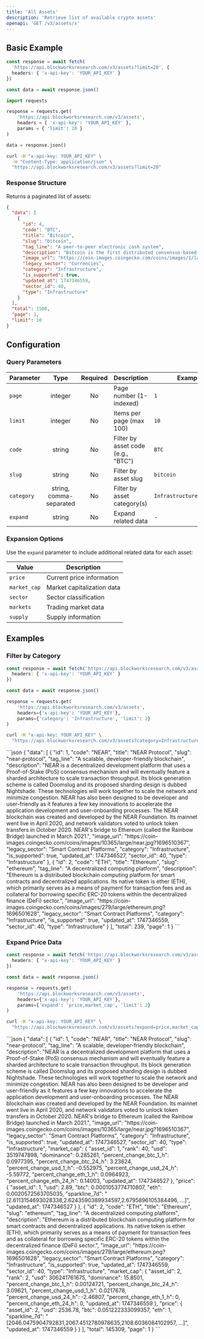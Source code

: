 ```yaml
---
title: 'All Assets'
description: 'Retrieve list of available crypto assets'
openapi: 'GET /v3/assets/x'
---
```



<Endpoint method="GET" path="/v3/assets" />

## Basic Example

<CodeGroup>

```typescript TypeScript
const response = await fetch(
  'https://api.blockworksresearch.com/v3/assets?limit=20', {
  headers: { 'x-api-key': 'YOUR_API_KEY' }
})

const data = await response.json()
```

```python Python
import requests

response = requests.get(
    'https://api.blockworksresearch.com/v3/assets',
    headers = { 'x-api-key': 'YOUR_API_KEY' },
    params = { 'limit': 20 }
)

data = response.json()
```

```bash cURL
curl -H "x-api-key: YOUR_API_KEY" \
  -H "Content-Type: application/json" \
  "https://api.blockworksresearch.com/v3/assets?limit=20"
```

</CodeGroup>

### Response Structure

Returns a paginated list of assets:

```json
{
  "data": [
    {
      "id": 4,
      "code": "BTC",
      "title": "Bitcoin",
      "slug": "bitcoin",
      "tag_line": "A peer-to-peer electronic cash system",
      "description": "Bitcoin is the first distributed consensus-based...",
      "image_url": "https://coin-images.coingecko.com/coins/images/1/large/bitcoin.png?1696501400",
      "legacy_sector": "Currencies",
      "category": "Infrastructure",
      "is_supported": true,
      "updated_at": 1747346559,
      "sector_id": 40,
      "type": "Infrastructure"
    }
  ],
  "total": 1500,
  "page": 1,
  "limit": 10
}
```

## Configuration

### Query Parameters

| Parameter | Type | Required | Description | Example |
|---|:---:|:---:|---|---|
| `page` | integer | No | Page number (1-indexed) | `1` |
| `limit` | integer | No | Items per page (max 100) | `10` |
| `code` | string | No | Filter by asset code (e.g., "BTC") | `BTC` |
| `slug` | string | No | Filter by asset slug | `bitcoin` |
| `category` | string, comma-separated | No | Filter by asset category(s) | `Infrastructure,Services` |
| `expand` | string | No | Expand related data | - |

### Expansion Options

Use the `expand` parameter to include additional related data for each asset:

| Value | Description |
|-------|-------------|
| `price` | Current price information |
| `market_cap` | Market capitalization data |
| `sector` | Sector classification |
| `markets` | Trading market data |
| `supply` | Supply information |

## Examples

### Filter by Category

<CodeGroup>

```typescript TypeScript
const response = await fetch('https://api.blockworksresearch.com/v3/assets?category=Infrastructure&limit=2', {
  headers: { 'x-api-key': 'YOUR_API_KEY' }
})

const data = await response.json()
```

```python Python
response = requests.get(
    'https://api.blockworksresearch.com/v3/assets',
    headers={'x-api-key': 'YOUR_API_KEY'},
    params={'category': 'Infrastructure', 'limit': 2}
)
```

```bash cURL
curl -H "x-api-key: YOUR_API_KEY" \
  "https://api.blockworksresearch.com/v3/assets?category=Infrastructure&limit=2"
```

</CodeGroup>

<Accordion title="Response">
```json
 {
  "data": [
    {
      "id": 1,
      "code": "NEAR",
      "title": "NEAR Protocol",
      "slug": "near-protocol",
      "tag_line": "A scalable, developer-friendly blockchain",
      "description": "NEAR is a decentralized development platform that uses a Proof-of-Stake (PoS) consensus mechanism and will eventually feature a sharded architecture to scale transaction throughput. Its block generation scheme is called Doomslug and its proposed sharding design is dubbed Nightshade. These technologies will work together to scale the network and minimize congestion. NEAR has also been designed to be developer and user-friendly as it features a few key innovations to accelerate the application development and user-onboarding processes. The NEAR blockchain was created and developed by the NEAR Foundation. Its mainnet went live in April 2020, and network validators voted to unlock token transfers in October 2020. NEAR's bridge to Ethereum (called the Rainbow Bridge) launched in March 2021.",
      "image_url": "https://coin-images.coingecko.com/coins/images/10365/large/near.jpg?1696510367",
      "legacy_sector": "Smart Contract Platforms",
      "category": "Infrastructure",
      "is_supported": true,
      "updated_at": 1747346527,
      "sector_id": 40,
      "type": "Infrastructure"
    },
    {
      "id": 2,
      "code": "ETH",
      "title": "Ethereum",
      "slug": "ethereum",
      "tag_line": "A decentralized computing platform",
      "description": "Ethereum is a distributed blockchain computing platform for smart contracts and decentralized applications. Its native token is ether (ETH), which primarily serves as a means of payment for transaction fees and as collateral for borrowing specific ERC-20 tokens within the decentralized finance (DeFi) sector.",
      "image_url": "https://coin-images.coingecko.com/coins/images/279/large/ethereum.png?1696501628",
      "legacy_sector": "Smart Contract Platforms",
      "category": "Infrastructure",
      "is_supported": true,
      "updated_at": 1747346559,
      "sector_id": 40,
      "type": "Infrastructure"
    }
  ],
  "total": 239,
  "page": 1
}
```
</Accordion>

### Expand Price Data

<CodeGroup>

```typescript TypeScript
const response = await fetch('https://api.blockworksresearch.com/v3/assets?expand=price,market_cap&limit=2', {
  headers: { 'x-api-key': 'YOUR_API_KEY' }
})

const data = await response.json()
```

```python Python
response = requests.get(
    'https://api.blockworksresearch.com/v3/assets',
    headers={'x-api-key': 'YOUR_API_KEY'},
    params={'expand': 'price,market_cap', 'limit': 2}
)
```

```bash cURL
curl -H "x-api-key: YOUR_API_KEY" \
  "https://api.blockworksresearch.com/v3/assets?expand=price,market_cap&limit=2"
```

</CodeGroup>

<Accordion title="Response">
```json
{
  "data": [
    {
      "id": 1,
      "code": "NEAR",
      "title": "NEAR Protocol",
      "slug": "near-protocol",
      "tag_line": "A scalable, developer-friendly blockchain",
      "description": "NEAR is a decentralized development platform that uses a Proof-of-Stake (PoS) consensus mechanism and will eventually feature a sharded architecture to scale transaction throughput. Its block generation scheme is called Doomslug and its proposed sharding design is dubbed Nightshade. These technologies will work together to scale the network and minimize congestion. NEAR has also been designed to be developer and user-friendly as it features a few key innovations to accelerate the application development and user-onboarding processes. The NEAR blockchain was created and developed by the NEAR Foundation. Its mainnet went live in April 2020, and network validators voted to unlock token transfers in October 2020. NEAR's bridge to Ethereum (called the Rainbow Bridge) launched in March 2021.",
      "image_url": "https://coin-images.coingecko.com/coins/images/10365/large/near.jpg?1696510367",
      "legacy_sector": "Smart Contract Platforms",
      "category": "Infrastructure",
      "is_supported": true,
      "updated_at": 1747346527,
      "sector_id": 40,
      "type": "Infrastructure",
      "market_cap": {
        "asset_id": 1,
        "rank": 40,
        "usd": 3519747898,
        "dominance": 0.285261,
        "percent_change_btc_1_h": 0.0977395,
        "percent_change_btc_24_h": 3.23624,
        "percent_change_usd_1_h": -0.552975,
        "percent_change_usd_24_h": -5.59772,
        "percent_change_eth_1_h": 0.0964923,
        "percent_change_eth_24_h": 0.14003,
        "updated_at": 1747346527
      },
      "price": {
        "asset_id": 1,
        "usd": 2.89,
        "btc": 0.0001053774710807,
        "eth": 0.0020572563705035,
        "sparkline_7d": "[2.6113154693028338,2.6243590389934597,2.6795896105384496, ...]",
        "updated_at": 1747346527
      }
    },
    {
      "id": 2,
      "code": "ETH",
      "title": "Ethereum",
      "slug": "ethereum",
      "tag_line": "A decentralized computing platform",
      "description": "Ethereum is a distributed blockchain computing platform for smart contracts and decentralized applications. Its native token is ether (ETH), which primarily serves as a means of payment for transaction fees and as collateral for borrowing specific ERC-20 tokens within the decentralized finance (DeFi) sector.",
      "image_url": "https://coin-images.coingecko.com/coins/images/279/large/ethereum.png?1696501628",
      "legacy_sector": "Smart Contract Platforms",
      "category": "Infrastructure",
      "is_supported": true,
      "updated_at": 1747346559,
      "sector_id": 40,
      "type": "Infrastructure",
      "market_cap": {
        "asset_id": 2,
        "rank": 2,
        "usd": 306241761675,
        "dominance": 15.8501,
        "percent_change_btc_1_h": 0.00124721,
        "percent_change_btc_24_h": 3.09621,
        "percent_change_usd_1_h": 0.0217678,
        "percent_change_usd_24_h": -2.46807,
        "percent_change_eth_1_h": 0,
        "percent_change_eth_24_h": 0,
        "updated_at": 1747346559
      },
      "price": {
        "asset_id": 2,
        "usd": 2536.78,
        "btc": 0.051222333099357,
        "eth": 1,
        "sparkline_7d": "[2046.0475904792831,2067.4512780978635,2108.6036084102957, ...]",
        "updated_at": 1747346559
      }
    }
  ],
  "total": 145309,
  "page": 1
}
```
</Accordion>